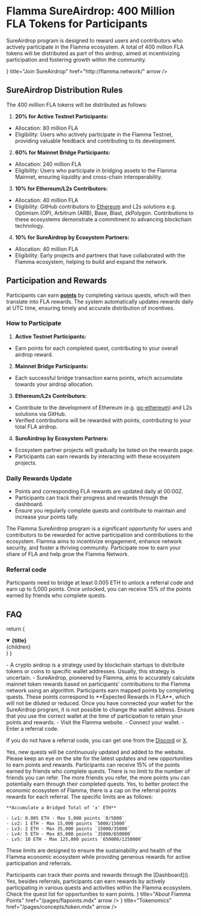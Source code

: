
# Flamma SureAirdrop: 400 Million FLA Tokens for Participants

<Cobe maxWidth='450px'/>

SureAirdrop program is designed to reward users and contributors who actively participate in the Flamma ecosystem. A total of 400 million FLA tokens will be distributed as part of this airdrop, aimed at incentivizing participation and fostering growth within the community.

<Cards>
  <Card
    icon={<StarsIcon />}
    title="Join SureAirdrop"
    href="http://flamma.network/"
    arrow
  />
</Cards>

## SureAirdrop Distribution Rules

The 400 million FLA tokens will be distributed as follows:

1. **20% for Active Testnet Participants:**
- Allocation: 80 million FLA
- Eligibility: Users who actively participate in the Flamma Testnet, providing valuable feedback and contributing to its development.

2. **60% for Mainnet Bridge Participants:**
- Allocation: 240 million FLA
- Eligibility: Users who participate in bridging assets to the Flamma Mainnet, ensuring liquidity and cross-chain interoperability.

3. **10% for Ethereum/L2s Contributors:**
- Allocation: 40 million FLA
- Eligibility: GitHub contributors to [Ethereum](https://github.com/ethereum/go-ethereum) and L2s solutions e.g. Optimism (OP), Arbitrum (ARB), Base, Blast, zkPolygon. Contributions to these ecosystems demonstrate a commitment to advancing blockchain technology.

4. **10% for SureAirdrop by Ecosystem Partners:**
- Allocation: 40 million FLA
- Eligibility: Early projects and partners that have collaborated with the Flamma ecosystem, helping to build and expand the network.

## Participation and Rewards

Participants can earn **[points](/flapoints.mdx)** by completing various quests, which will then translate into FLA rewards. The system automatically updates rewards daily at UTC time, ensuring timely and accurate distribution of incentives.

### How to Participate

1. **Active Testnet Participants:**
- Earn points for each completed quest, contributing to your overall airdrop reward.

2. **Mainnet Bridge Participants:**
- Each successful bridge transaction earns points, which accumulate towards your airdrop allocation.

3. **Ethereum/L2s Contributors:**
- Contribute to the development of Ethereum (e.g. [go-ethereum](https://github.com/ethereum/go-ethereum)) and L2s solutions via GitHub.
- Verified contributions will be rewarded with points, contributing to your total FLA airdrop.

4. **SureAirdrop by Ecosystem Partners:**
- Ecosystem partner projects will gradually be listed on the rewards page.
- Participants can earn rewards by interacting with these ecosystem projects.

### Daily Rewards Update
- Points and corresponding FLA rewards are updated daily at 00:00Z.
- Participants can track their progress and rewards through the dashboard.
- Ensure you regularly complete quests and contribute to maintain and increase your points tally.

The Flamma SureAirdrop program is a significant opportunity for users and contributors to be rewarded for active participation and contributions to the ecosystem. Flamma aims to incentivize engagement, enhance network security, and foster a thriving community. Participate now to earn your share of FLA and help grow the Flamma Network.

### Referral code

Participants need to bridge at least 0.005 ETH to unlock a referral code and earn up to 5,000 points. Once unlocked, you can receive 15% of the points earned by friends who complete quests.

## FAQ

  return (
    <details
      open
      className="last-of-type:mb-0 rounded-lg bg-neutral-100 dark:bg-neutral-800 p-2 mt-4"
    >
      <summary>
        <strong className="text-lg">{title}</strong>
      </summary>
      <div className="nx-p-2">{children}</div>
    </details>
  )
}

<FAQBox title="What is the difference between Airdrop and SureAirdrop?">
  - A crypto airdrop is a strategy used by blockchain startups to distribute tokens or coins to specific wallet addresses. Usually, this strategy is uncertain.
  - SureAirdrop, pioneered by Flamma, aims to accurately calculate mainnet token rewards based on participants' contributions to the Flamma network using an algorithm. Participants earn mapped points by completing quests. These points correspond to **Expected Rewards in FLA**, which will not be diluted or reduced.

</FAQBox>

<FAQBox title=" If I change my wallet address, will my points still be there?">
  Once you have connected your wallet for the SureAirdrop program, it is not possible to change the wallet address. Ensure that you use the correct wallet at the time of participation to retain your points and rewards.

</FAQBox>

<FAQBox title="How can I participate?">
  - Visit the Flamma website.
  - Connect your wallet.
  - Enter a referral code.

If you do not have a referral code, you can get one from the [Discord]() or [X]().

</FAQBox>

<FAQBox title="Will new quests be updated or added?">
  Yes, new quests will be continuously updated and added to the website. Please keep an eye on the site for the latest updates and new opportunities to earn points and rewards.

</FAQBox>

<FAQBox title="What is the benefit of using a referral code?">
  Participants can receive 15% of the points earned by friends who complete quests.
</FAQBox>

<FAQBox title="Is there a limit to how many friends I can refer?">
  There is no limit to the number of friends you can refer. The more friends you refer, the more points you can potentially earn through their completed quests.
</FAQBox>

<FAQBox title="Is there a limit on referral points rewards?">
  Yes, to better protect the economic ecosystem of Flamma, there is a cap on the referral points rewards for each referral. The specific limits are as follows:

    **Accumulate a Bridged Total of 'x' ETH**

    - Lv1: 0.005 ETH - Max 5,000 points `0/5000`
    - Lv2: 1 ETH - Max 15,000 points `5000/15000`
    - Lv3: 2 ETH - Max 35,000 points `15000/35000`
    - Lv4: 5 ETH - Max 65,000 points `35000/650000`
    - Lv5: 10 ETH - Max 125,000 points `650000/1250000`

  These limits are designed to ensure the sustainability and health of the Flamma economic ecosystem while providing generous rewards for active participation and referrals.
</FAQBox>

<FAQBox title="How can I track my points and rewards?">
  Participants can track their points and rewards through the [Dashboard]().

</FAQBox>

<FAQBox title="Can I earn rewards in other ways besides referrals?">
  Yes, besides referrals, participants can earn rewards by actively participating in various quests and activities within the Flamma ecosystem. Check the quest list for opportunities to earn points.

</FAQBox>



<Cards>
  <Card
    icon={<Flower2Icon />}
    title="About Flamma Points"
    href="/pages/flapoints.mdx"
    arrow
  />
    <Card
    icon={<CoinsIcon />}
    title="Tokenomics"
    href="/pages/concepts/token.mdx"
    arrow
  />
</Cards>
